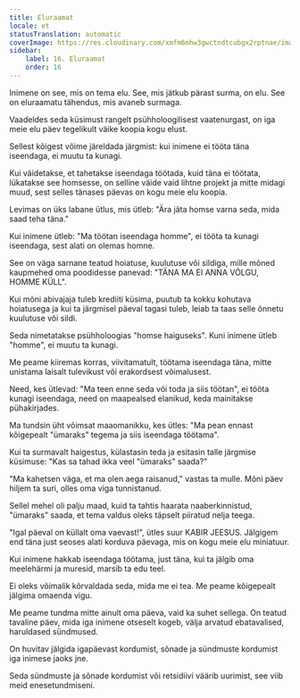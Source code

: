 ```yaml
---
title: Eluraamat
locale: et
statusTranslation: automatic
coverImage: https://res.cloudinary.com/xmfm6mhw3gwctndtcubgx2rptnae/image/upload/v1740468922/small_cover_tratado_de_psicologia_revolucionaria_a4c0dca4e0.webp
sidebar:
    label: 16. Eluraamat
    order: 16
---
```

Inimene on see, mis on tema elu. See, mis jätkub pärast surma, on elu. See on eluraamatu tähendus, mis avaneb surmaga.

Vaadeldes seda küsimust rangelt psühholoogilisest vaatenurgast, on iga meie elu päev tegelikult väike koopia kogu elust.

Sellest kõigest võime järeldada järgmist: kui inimene ei tööta täna iseendaga, ei muutu ta kunagi.

Kui väidetakse, et tahetakse iseendaga töötada, kuid täna ei töötata, lükatakse see homsesse, on selline väide vaid lihtne projekt ja mitte midagi muud, sest selles tänases päevas on kogu meie elu koopia.

Levimas on üks labane ütlus, mis ütleb: "Ära jäta homse varna seda, mida saad teha täna."

Kui inimene ütleb: "Ma töötan iseendaga homme", ei tööta ta kunagi iseendaga, sest alati on olemas homne.

See on väga sarnane teatud hoiatuse, kuulutuse või sildiga, mille mõned kaupmehed oma poodidesse panevad: "TÄNA MA EI ANNA VÕLGU, HOMME KÜLL".

Kui mõni abivajaja tuleb krediiti küsima, puutub ta kokku kohutava hoiatusega ja kui ta järgmisel päeval tagasi tuleb, leiab ta taas selle õnnetu kuulutuse või sildi.

Seda nimetatakse psühholoogias "homse haiguseks". Kuni inimene ütleb "homme", ei muutu ta kunagi.

Me peame kiiremas korras, viivitamatult, töötama iseendaga täna, mitte unistama laisalt tulevikust või erakordsest võimalusest.

Need, kes ütlevad: "Ma teen enne seda või toda ja siis töötan", ei tööta kunagi iseendaga, need on maapealsed elanikud, keda mainitakse pühakirjades.

Ma tundsin üht võimsat maaomanikku, kes ütles: "Ma pean ennast kõigepealt "ümaraks" tegema ja siis iseendaga töötama".

Kui ta surmavalt haigestus, külastasin teda ja esitasin talle järgmise küsimuse: "Kas sa tahad ikka veel "ümaraks" saada?"

"Ma kahetsen väga, et ma olen aega raisanud," vastas ta mulle. Mõni päev hiljem ta suri, olles oma viga tunnistanud.

Sellel mehel oli palju maad, kuid ta tahtis haarata naaberkinnistud, "ümaraks" saada, et tema valdus oleks täpselt piiratud nelja teega.

"Igal päeval on küllalt oma vaevast!", ütles suur KABIR JEESUS. Jälgigem end täna just seoses alati korduva päevaga, mis on kogu meie elu miniatuur.

Kui inimene hakkab iseendaga töötama, just täna, kui ta jälgib oma meelehärmi ja muresid, marsib ta edu teel.

Ei oleks võimalik kõrvaldada seda, mida me ei tea. Me peame kõigepealt jälgima omaenda vigu.

Me peame tundma mitte ainult oma päeva, vaid ka suhet sellega. On teatud tavaline päev, mida iga inimene otseselt kogeb, välja arvatud ebatavalised, haruldased sündmused.

On huvitav jälgida igapäevast kordumist, sõnade ja sündmuste kordumist iga inimese jaoks jne.

Seda sündmuste ja sõnade kordumist või retsidiivi väärib uurimist, see viib meid enesetundmiseni.

